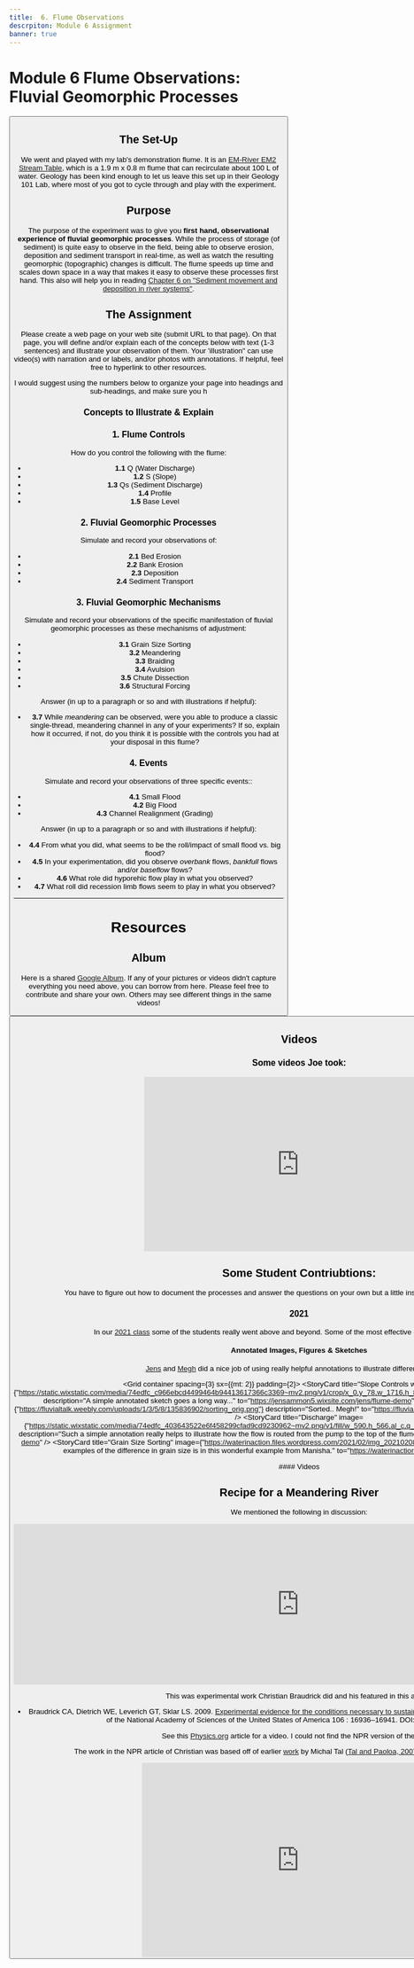 ```yaml
---
title: 	6. Flume Observations
descrpiton: Module 6 Assignment
banner: true
---
```

# Module 6 Flume Observations: Fluvial Geomorphic Processes

<Button to="/Course_Topics/module-06" title="See Corresponding Learning Module" fullWidth color="secondary" iconName="AutoStories" />


## The Set-Up
We went and played with my lab's demonstration flume. It is an [EM-River EM2 Stream Table](https://emriver.com/models/em2/), which is a 1.9  m x 0.8 m flume that can recirculate about 100 L of water. Geology has been kind enough to let us leave this set up in their Geology 101 Lab, where most of you got to cycle through and play with the experiment. 

<Youtube embedId="S_iBiw0bA3g" caption="EM-River EM2 Stream Table" />

## Purpose
The purpose of the experiment was to give you **first hand, observational experience of fluvial geomorphic processes**. While the process of storage (of sediment) is quite easy to observe in the field, being able to observe erosion, deposition and sediment transport in real-time, as well as watch the resulting geomorphic (topographic) changes is difficult. The flume speeds up time and scales down space in a way that makes it easy to observe these processes first hand. This also will help you in reading [Chapter 6 on "Sediment movement and deposition in river systems"](https://ebookcentral-proquest-com.dist.lib.usu.edu/lib/usu/reader.action?docID=1032536&ppg=97). 



## The Assignment

Please create a web page on your web site (submit URL to that page). On that page, you will define and/or explain each of the concepts below with text (1-3 sentences) and illustrate your observation of them.  Your 'illustration" can use video(s) with narration and or labels, and/or photos with annotations. If helpful, feel free to hyperlink to other resources.

I would suggest using the numbers below to organize your page into headings and sub-headings, and make sure you h

### Concepts to Illustrate & Explain

### 1. Flume Controls
How do you control the following with the flume:
- **1.1** Q (Water Discharge)
- **1.2** S (Slope)
- **1.3** Qs (Sediment Discharge)
- **1.4** Profile
- **1.5** Base Level

### 2. Fluvial Geomorphic Processes
Simulate and record your observations of:

- **2.1** Bed Erosion
- **2.2** Bank Erosion
- **2.3** Deposition
- **2.4** Sediment Transport

### 3. Fluvial Geomorphic Mechanisms
Simulate and record your observations of the specific manifestation of fluvial geomorphic processes as these mechanisms of adjustment:

- **3.1** Grain Size Sorting
- **3.2** Meandering
- **3.3** Braiding
- **3.4** Avulsion
- **3.5** Chute Dissection
- **3.6** Structural Forcing

Answer (in up to a  paragraph or so and with illustrations if helpful):

- **3.7**  While *meandering* can be observed, were you able to produce a classic single-thread, meandering channel in any of your experiments? If so, explain how it occurred, if not, do you think it is possible with the controls you had at your disposal in this flume?




### 4. Events
Simulate and record your observations of three specific events::

- **4.1** Small Flood
- **4.2** Big Flood
- **4.3** Channel Realignment (Grading)

Answer (in up to a  paragraph or so and with illustrations if helpful):

- **4.4**  From what you did, what seems to be the roll/impact of small flood vs. big flood?
- **4.5** In your experimentation, did you observe *overbank* flows, *bankfull* flows and/or *baseflow* flows?
- **4.6**  What role did hyporehic flow play in what you observed?
- **4.7** What roll did recession limb flows seem to play in what you observed?

-------
# Resources


## Album
Here is a shared [Google Album](https://photos.app.goo.gl/bBndwsfLFUVFdUb66). If any of your pictures or videos didn't capture everything you need above, you can borrow from here. Please feel  free to contribute and share your own. Others may see different things in the same videos!
<Button to="https://photos.app.goo.gl/bBndwsfLFUVFdUb66" title="Flume Album" iconName="PhotoAlbum"  />

## Videos

### Some videos Joe took:

<div align="center">
<iframe width="560" height="315" src="https://www.youtube.com/embed/S_iBiw0bA3g?si=TzuwdrDh48ywOd7j" title="YouTube video player" frameborder="0" allow="accelerometer; autoplay; clipboard-write; encrypted-media; gyroscope; picture-in-picture; web-share" referrerpolicy="strict-origin-when-cross-origin" allowfullscreen></iframe></div>

## Some Student Contriubtions:
You have to figure out how to document the processes and answer the questions on your own but a little inspiration to borrow from never hurts... 

### 2021
In our  [2021 class](/syllabus/2021_Spring.html#2021-cohort) some of the students really went above and beyond.  Some of the most effective examples are shown below:

#### Annotated Images, Figures & Sketches

[Jens](https://jensammon5.wixsite.com/jens/flume-dem) and [Megh](https://fluvialtalk.weebly.com/module-6---flume-assignment.html) did a nice job of using really helpful annotations to illustrate different concepts:

<Grid container spacing={3} sx={{mt: 2}} padding={2}>
    <StoryCard 
        title="Slope Controls with Flume"
        image={"https://static.wixstatic.com/media/74edfc_c966ebcd4499464b94413617366c3369~mv2.png/v1/crop/x_0,y_78,w_1716,h_861/fill/w_1716,h_861,al_c,q_90/Slope_PNG.webp"}
        description="A simple annotated sketch goes a long way..."
        to="https://jensammon5.wixsite.com/jens/flume-demo" />
    <StoryCard 
        title="Grain Sorting"
        image={"https://fluvialtalk.weebly.com/uploads/1/3/5/8/135836902/sorting_orig.png"}
        description="Sorted.. Megh!"
        to="https://fluvialtalk.weebly.com/module-6---flume-assignment.html" />
    <StoryCard
      title="Discharge"
      image={"https://static.wixstatic.com/media/74edfc_403643522e6f458299cfad9cd9230962~mv2.png/v1/fill/w_590,h_566,al_c,q_85,usm_0.66_1.00_0.01/Discharge_PNG.webp"}
      description="Such a simple annotation really helps to illustrate how the flow is routed from the pump to the top of the flume."
      to="https://jensammon5.wixsite.com/jens/flume-demo"
      />
    <StoryCard
      title="Grain Size Sorting"
      image={"https://waterinaction.files.wordpress.com/2021/02/img_20210208_162156a.jpg"}
      description="One of the clearsest examples of the difference in grain size is in this wonderful example from Manisha."
      to="https://waterinaction.wordpress.com/fluvial-dynamics/"
      />

  </Grid>
#### Videos

<Youtube embedId="e4S-R62fvKY" caption="Manisha's Video Annotation of Processes. She did a great job of using text editing in her video to highlight how the flume works and specific processes." />

<Youtube embedId="ahvhg2HeVpk" caption="Lauren'did one of the most impressive jobs of taking one of the videos and annotating what's going on throughout." />

<Youtube embedId="RFwnOwOzDRs" caption="Daniel did a great job of explaining individual mechanisms and narrating what was going on." />



## Recipe for a Meandering River

We mentioned the following in discussion:

<div align="center">
<iframe src="https://www.npr.org/player/embed/113435517/113435493" width="100%" height="290" frameborder="0" scrolling="no" title="NPR embedded audio player"></iframe>
</div>

This was experimental work Christian Braudrick did and his featured in this article:
- Braudrick CA, Dietrich WE, Leverich GT, Sklar LS. 2009. [Experimental evidence for the conditions necessary to sustain meandering in coarse-bedded rivers](http://dx.doi.org/10.1073/pnas.0909417106). Proceedings of the National Academy of Sciences of the United States of America 106 : 16936–16941. DOI: [10.1073/pnas.0909417106](http://dx.doi.org/10.1073/pnas.0909417106)

See this [Physics.org](https://phys.org/news/2009-10-alfalfa-line-meandering-streams-video.html) article for a video. I could not find the NPR version of the video.

The work in the NPR article of Christian was based off of earlier [work](https://pubs.geoscienceworld.org/gsa/geology/article-abstract/35/4/347/129823/Dynamic-single-thread-channels-maintained-by-the?redirectedFrom=fulltext) by Michal Tal ([Tal and Paoloa, 2007](https://pubs.geoscienceworld.org/gsa/geology/article-abstract/35/4/347/129823/Dynamic-single-thread-channels-maintained-by-the?redirectedFrom=fulltext)). Here's one of her experiments:

<div align="center">
<iframe src="https://widgets.figshare.com/articles/12339878/embed?show_title=1" width="568" height="351" allowfullscreen frameborder="0"></iframe>
</div>

